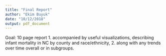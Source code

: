 ```yaml
---
title: "Final Report"
author: "Ekim Buyuk"
date: "10/12/2018"
output: pdf_document
---
```


Goal: 10 page report
1. accompanied by useful visualizations, describing infant mortality in NC by county and race/ethnicity,
2. along with any trends over time overall or in subgroups.

```r

```

